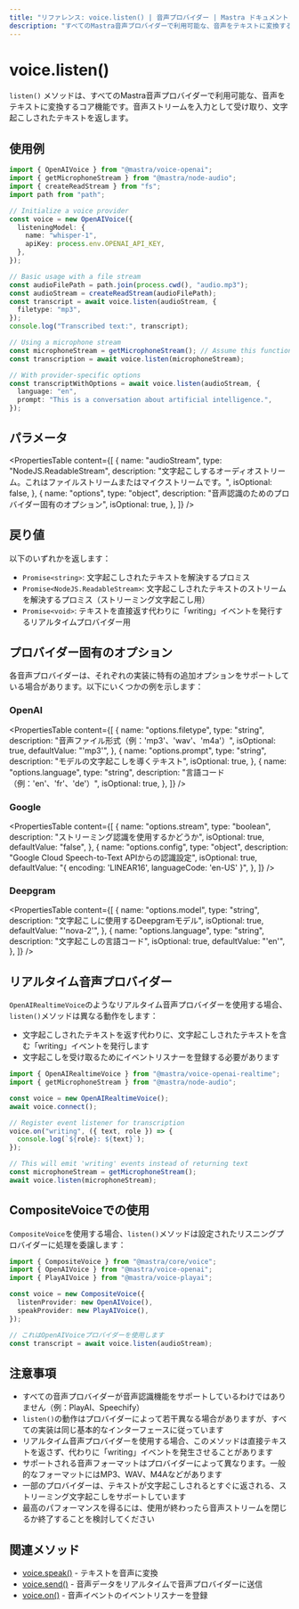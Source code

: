 ```yaml
---
title: "リファレンス: voice.listen() | 音声プロバイダー | Mastra ドキュメント"
description: "すべてのMastra音声プロバイダーで利用可能な、音声をテキストに変換するlisten()メソッドのドキュメント。"
---
```




# voice.listen()

`listen()` メソッドは、すべてのMastra音声プロバイダーで利用可能な、音声をテキストに変換するコア機能です。音声ストリームを入力として受け取り、文字起こしされたテキストを返します。



## 使用例

```typescript
import { OpenAIVoice } from "@mastra/voice-openai";
import { getMicrophoneStream } from "@mastra/node-audio";
import { createReadStream } from "fs";
import path from "path";

// Initialize a voice provider
const voice = new OpenAIVoice({
  listeningModel: {
    name: "whisper-1",
    apiKey: process.env.OPENAI_API_KEY,
  },
});

// Basic usage with a file stream
const audioFilePath = path.join(process.cwd(), "audio.mp3");
const audioStream = createReadStream(audioFilePath);
const transcript = await voice.listen(audioStream, {
  filetype: "mp3",
});
console.log("Transcribed text:", transcript);

// Using a microphone stream
const microphoneStream = getMicrophoneStream(); // Assume this function gets audio input
const transcription = await voice.listen(microphoneStream);

// With provider-specific options
const transcriptWithOptions = await voice.listen(audioStream, {
  language: "en",
  prompt: "This is a conversation about artificial intelligence.",
});
```



## パラメータ

<PropertiesTable
  content={[
    {
      name: "audioStream",
      type: "NodeJS.ReadableStream",
      description:
        "文字起こしするオーディオストリーム。これはファイルストリームまたはマイクストリームです。",
      isOptional: false,
    },
    {
      name: "options",
      type: "object",
      description: "音声認識のためのプロバイダー固有のオプション",
      isOptional: true,
    },
  ]}
/>



## 戻り値

以下のいずれかを返します：

- `Promise<string>`: 文字起こしされたテキストを解決するプロミス
- `Promise<NodeJS.ReadableStream>`: 文字起こしされたテキストのストリームを解決するプロミス（ストリーミング文字起こし用）
- `Promise<void>`: テキストを直接返す代わりに「writing」イベントを発行するリアルタイムプロバイダー用



## プロバイダー固有のオプション

各音声プロバイダーは、それぞれの実装に特有の追加オプションをサポートしている場合があります。以下にいくつかの例を示します：

### OpenAI

<PropertiesTable
  content={[
    {
      name: "options.filetype",
      type: "string",
      description: "音声ファイル形式（例：'mp3'、'wav'、'm4a'）",
      isOptional: true,
      defaultValue: "'mp3'",
    },
    {
      name: "options.prompt",
      type: "string",
      description: "モデルの文字起こしを導くテキスト",
      isOptional: true,
    },
    {
      name: "options.language",
      type: "string",
      description: "言語コード（例：'en'、'fr'、'de'）",
      isOptional: true,
    },
  ]}
/>

### Google

<PropertiesTable
  content={[
    {
      name: "options.stream",
      type: "boolean",
      description: "ストリーミング認識を使用するかどうか",
      isOptional: true,
      defaultValue: "false",
    },
    {
      name: "options.config",
      type: "object",
      description:
        "Google Cloud Speech-to-Text APIからの認識設定",
      isOptional: true,
      defaultValue: "{ encoding: 'LINEAR16', languageCode: 'en-US' }",
    },
  ]}
/>

### Deepgram

<PropertiesTable
  content={[
    {
      name: "options.model",
      type: "string",
      description: "文字起こしに使用するDeepgramモデル",
      isOptional: true,
      defaultValue: "'nova-2'",
    },
    {
      name: "options.language",
      type: "string",
      description: "文字起こしの言語コード",
      isOptional: true,
      defaultValue: "'en'",
    },
  ]}
/>



## リアルタイム音声プロバイダー

`OpenAIRealtimeVoice`のようなリアルタイム音声プロバイダーを使用する場合、`listen()`メソッドは異なる動作をします：

- 文字起こしされたテキストを返す代わりに、文字起こしされたテキストを含む「writing」イベントを発行します
- 文字起こしを受け取るためにイベントリスナーを登録する必要があります

```typescript
import { OpenAIRealtimeVoice } from "@mastra/voice-openai-realtime";
import { getMicrophoneStream } from "@mastra/node-audio";

const voice = new OpenAIRealtimeVoice();
await voice.connect();

// Register event listener for transcription
voice.on("writing", ({ text, role }) => {
  console.log(`${role}: ${text}`);
});

// This will emit 'writing' events instead of returning text
const microphoneStream = getMicrophoneStream();
await voice.listen(microphoneStream);
```



## CompositeVoiceでの使用

`CompositeVoice`を使用する場合、`listen()`メソッドは設定されたリスニングプロバイダーに処理を委譲します：

```typescript
import { CompositeVoice } from "@mastra/core/voice";
import { OpenAIVoice } from "@mastra/voice-openai";
import { PlayAIVoice } from "@mastra/voice-playai";

const voice = new CompositeVoice({
  listenProvider: new OpenAIVoice(),
  speakProvider: new PlayAIVoice(),
});

// これはOpenAIVoiceプロバイダーを使用します
const transcript = await voice.listen(audioStream);
```



## 注意事項

- すべての音声プロバイダーが音声認識機能をサポートしているわけではありません（例：PlayAI、Speechify）
- `listen()`の動作はプロバイダーによって若干異なる場合がありますが、すべての実装は同じ基本的なインターフェースに従っています
- リアルタイム音声プロバイダーを使用する場合、このメソッドは直接テキストを返さず、代わりに「writing」イベントを発生させることがあります
- サポートされる音声フォーマットはプロバイダーによって異なります。一般的なフォーマットにはMP3、WAV、M4Aなどがあります
- 一部のプロバイダーは、テキストが文字起こしされるとすぐに返される、ストリーミング文字起こしをサポートしています
- 最高のパフォーマンスを得るには、使用が終わったら音声ストリームを閉じるか終了することを検討してください



## 関連メソッド

- [voice.speak()](./voice.speak) - テキストを音声に変換
- [voice.send()](./voice.send) - 音声データをリアルタイムで音声プロバイダーに送信
- [voice.on()](./voice.on) - 音声イベントのイベントリスナーを登録
